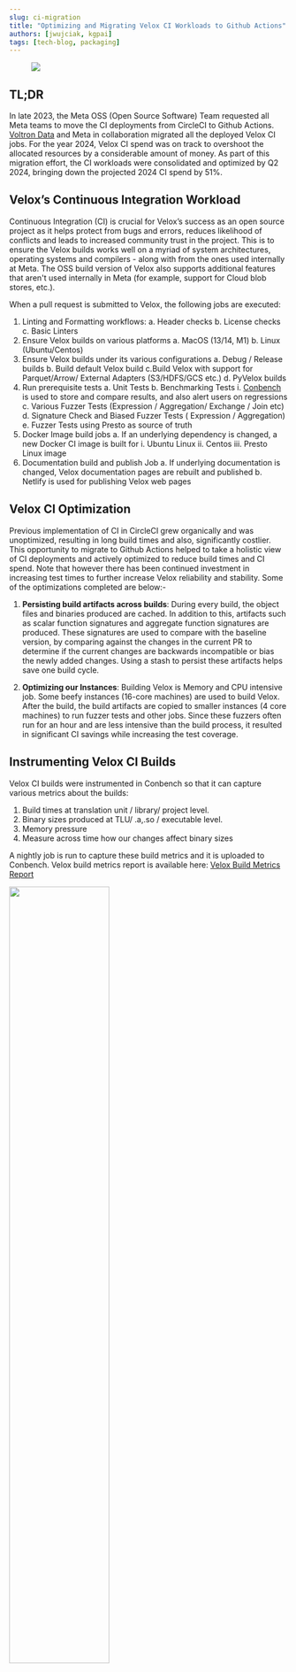 ```yaml
---
slug: ci-migration
title: "Optimizing and Migrating Velox CI Workloads to Github Actions"
authors: [jwujciak, kgpai]
tags: [tech-blog, packaging]
---
```


<figure>
 <img src="/img/abstract-white-background.jpg"/>
</figure>

## TL;DR

In late 2023, the Meta OSS (Open Source Software) Team requested all Meta teams to move the CI deployments from CircleCI to Github Actions. [Voltron Data](http://voltrondata.com) and Meta in collaboration migrated all the deployed Velox CI jobs. For the year 2024, Velox CI spend was on track to overshoot the allocated resources by a considerable amount of money. As part of this migration effort, the CI workloads were consolidated and optimized by Q2 2024, bringing down the projected 2024 CI spend by 51%.

## Velox’s Continuous Integration Workload

Continuous Integration (CI) is crucial for Velox’s success as an open source project as it helps protect from bugs and errors, reduces likelihood of conflicts and leads to increased community trust in the project. This is to ensure the Velox builds works well on a myriad of system architectures, operating systems and compilers - along with from the ones used internally at Meta. The OSS build version of Velox also supports additional features that aren't used internally in Meta (for example, support for Cloud blob stores, etc.).

When a pull request is submitted to Velox, the following jobs are executed:

1. Linting and Formatting workflows:
    a. Header checks
    b. License checks
    c. Basic Linters 
2. Ensure Velox builds on various platforms
    a. MacOS (13/14, M1)
    b. Linux (Ubuntu/Centos)
3. Ensure Velox builds under its various configurations
    a. Debug / Release builds
    b. Build default Velox build
    c.Build Velox with support for Parquet/Arrow/ External Adapters (S3/HDFS/GCS etc.)
    d. PyVelox builds
4. Run prerequisite tests 
    a. Unit Tests
    b. Benchmarking Tests
        i. [Conbench](https://velox-conbench.voltrondata.run/runs/5bd139fffa9b4e0eb020da4d63211121/) is used to store and compare results, and also alert users on regressions
    c. Various Fuzzer Tests (Expression / Aggregation/ Exchange / Join etc) 
    d. Signature Check and Biased Fuzzer Tests ( Expression / Aggregation)
    e. Fuzzer Tests using Presto as source of truth
5. Docker Image build jobs
    a. If an underlying dependency is changed, a new Docker CI image is built for
        i. Ubuntu Linux
        ii. Centos
        iii. Presto Linux image
6. Documentation build and publish Job
    a. If underlying documentation is changed, Velox documentation pages are rebuilt and published
    b. Netlify is used for publishing Velox web pages

## Velox CI Optimization

Previous implementation of CI in CircleCI grew organically and was unoptimized, resulting in long build times and also, significantly costlier. This opportunity to migrate to Github Actions helped to take a holistic view of CI deployments and actively optimized to reduce build times and CI spend. Note that however there has been continued investment in increasing test times to further increase Velox reliability and stability. Some of the optimizations completed are below:-  

1. **Persisting build artifacts across builds**: During every build, the object files and binaries produced are cached. In addition to this, artifacts such as scalar function signatures and aggregate function signatures are produced. These signatures are used to compare with the baseline version, by comparing against the changes in the current PR to determine if the current changes are backwards incompatible or bias the newly added changes. Using a stash to persist these artifacts helps save one build cycle.

2. **Optimizing our Instances**: Building Velox is Memory and CPU intensive job. Some beefy instances (16-core machines) are used to build Velox. After the build, the build artifacts are copied to smaller instances (4 core machines) to run fuzzer tests and other jobs. Since these fuzzers often run for an hour and are less intensive than the build process, it resulted in significant CI savings while increasing the test coverage.

## Instrumenting Velox CI Builds

Velox CI builds were instrumented in Conbench so that it can capture various metrics about the builds: 
1. Build times at translation unit / library/ project level.
2. Binary sizes produced at TLU/ .a,.so / executable level.
3. Memory pressure 
4. Measure across time how our changes affect binary sizes 

A nightly job is run to capture these build metrics and it is uploaded to Conbench. Velox build metrics report is available here: [Velox Build Metrics Report](https://facebookincubator.github.io/velox/bm-report/)

<a href="https://facebookincubator.github.io/velox/bm-report/"> <img src="/img/velox-build-metrics.png" width="60%"/> </a>

## Acknowledgements

A large part of the credit goes to Jacob Wujciak and the team at Voltron Data. We would also like to thank other collaborators in the Open Source Community and at Meta, including but not limited to: 

**Meta**: Sridhar Anumandla, Pedro Eugenio Rocha Pedreira, Deepak Majeti, Meta OSS Team, and others

**Voltron Data**: Jacob Wujciak, Austin Dickey, Marcus Hanwell, Sri Nadukudy, and others


